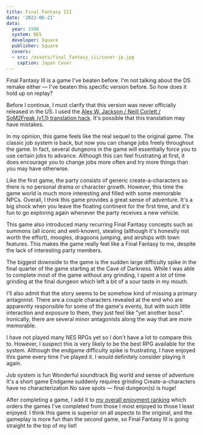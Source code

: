 ```yaml
---
title: Final Fantasy III
date: '2022-06-21'
data:
  year: 1990
  system: NES
  developer: Square
  publisher: Square
  covers:
  - src: /assets/final_fantasy_iii/cover-jp.jpg
    caption: Japan Cover
---
```

Final&nbsp;Fantasy&nbsp;III is a game I've beaten before. I'm not talking about the DS remake either &mdash; I've beaten
this specific version before. So how does it hold up on replay?

<GameHeader/>

Before I continue, I must clarify that this version was never officially released in the US. I used the
[Alex&nbsp;W.&nbsp;Jackson&nbsp;/ Neill&nbsp;Corlett&nbsp;/ SoM2Freak&nbsp;(v1.1) translation hack](https://www.romhacking.net/translations/141/).
It's possible that this translation may have mistakes.

In my opinion, this game feels like the real sequel to the original game. The classic job system is back, but now you
can change jobs freely throughout the game. In fact, several dungeons in the game will essentially force you to use
certain jobs to advance. Although this can feel frustrating at first, it does encourage you to change jobs more often
and try more things than you may have otherwise.

Like the first game, the party consists of generic create-a-characters so there is no personal drama or character
growth. However, this time the game world is much more interesting and filled with some memorable NPCs. Overall, I think
this game provides a great sense of adventure. <Spoiler>It's a big shock when you leave the floating continent for the
first time, and it's fun to go exploring again whenever the party receives a new vehicle.</Spoiler>

This game also introduced many recurring Final&nbsp;Fantasy concepts such as summons (all iconic and well-known),
stealing (although it's honestly not worth the effort), moogles, dragoons jumping, and <Spoiler>airships with town
features.</Spoiler> This makes the game really feel like a Final&nbsp;Fantasy to me, despite the lack of interesting
party members.

The biggest downside to the game is the sudden large difficulty spike in the final quarter of the game starting at
<Spoiler>the&nbsp;Cave&nbsp;of&nbsp;Darkness</Spoiler>. While I was able to complete most of the game without any
grinding, I spent a lot of time grinding at the final dungeon which left a bit of a sour taste in my mouth.

I'll also admit that the story seems to be somehow kind of missing a primary antagonist. There are a couple characters
revealed at the end who are apparently responsible for some of the game's events, but with such little interaction and
exposure to them, they just feel like "yet another boss". Ironically, there are several minor antagonists along the way
that are more memorable.

I have not played many NES RPGs yet so I don't have a lot to compare this to. However, I suspect this is very likely to
be the best RPG available for the system. Although the endgame difficulty spike is frustrating, I have enjoyed this game
every time I've played it. I would definitely consider playing it again.

<LikedDisliked>
  <LikedList>
    <LikedItem>Job system is fun</LikedItem>
    <LikedItem>Wonderful soundtrack</LikedItem>
    <LikedItem>Big world and sense of adventure</LikedItem>
    <LikedItem>It's a short game</LikedItem>
  </LikedList>
  <DislikedList>
    <DislikedItem>Endgame suddenly requires grinding</DislikedItem>
    <DislikedItem>Create-a-characters have no characterization</DislikedItem>
    <DislikedItem>No save spots &mdash; final dungeon(s) is huge!</DislikedItem>
  </DislikedList>
</LikedDisliked>

After completing a game, I add it to [my overall enjoyment ranking](/ranking) which orders the games I've completed from
those I most enjoyed to those I least enjoyed. I think this game is superior on all aspects to the original, and the
gameplay is more fun than the second game, so Final&nbsp;Fantasy&nbsp;III is going straight to the top of my list!

<GameRanking game={slug} />
